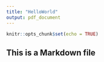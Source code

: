 ```yaml
---
title: "HelloWorld"
output: pdf_document
---
```


```r
knitr::opts_chunk$set(echo = TRUE)
```

## This is a Markdown file ##